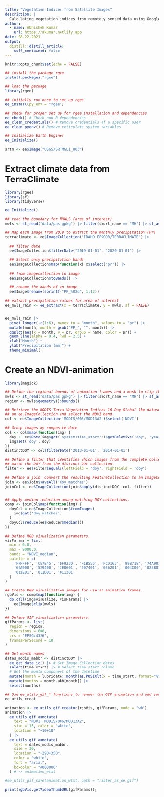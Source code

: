 ```yaml
---
title: "Vegetation Indices from Satellite Images"
description: |
  Calculating vegetation indices from remotely sensed data using Google Earth Engine in R
author:
  - name: Abhishek Kumar
    url: https://akumar.netlify.app
date: 08-22-2021
output:
  distill::distill_article:
    self_contained: false
---
```



```r
knitr::opts_chunk$set(echo = FALSE)
```



```r
## install the package rgee
install.packages("rgee")

## load the package
library(rgee)

## initially run once to set up rgee
ee_install(py_env = "rgee")

## check for proper set up for rgee installation and dependencies
ee_check() # Check non-R dependencies
ee_clean_credentials() # Remove credentials of a specific user
ee_clean_pyenv() # Remove reticulate system variables

## Initialize Earth Engine!
ee_Initialize()

srtm <- ee$Image("USGS/SRTMGL1_003") 
```

# Extract climate data from TerraClimate

```r
library(rgee)
library(sf)
library(tidyverse)

ee_Initialize()

## read the boundary for MHWLS (area of interest)
mwls <- st_read("data/pas.gpkg") |> filter(short_name == "MH") |> sf_as_ee()

## Map each image from 2019 to extract the monthly precipitation (Pr)
terraclimate <- ee$ImageCollection("IDAHO_EPSCOR/TERRACLIMATE") |>
  
  ## filter date
  ee$ImageCollection$filterDate("2019-01-01", "2020-01-01") |>
  
  ## Select only precipitation bands
  ee$ImageCollection$map(function(x) x$select("pr")) |> 
  
  ## from imagecollection to image
  ee$ImageCollection$toBands() |> 
  
  ## rename the bands of an image
  ee$Image$rename(sprintf("PP_%02d", 1:12))

## extract precipitation values for area of interest
ee_mwls_rain <- ee_extract(x = terraclimate, y = mwls, sf = FALSE)


ee_mwls_rain |>
  pivot_longer(-c(1:6), names_to = "month", values_to = "pr") |>
  mutate(month, month = gsub("PP_", "", month)) |>
  ggplot(aes(x = month, y = pr, group = name, color = pr)) +
  geom_line(alpha = 0.4, lwd = 2.5) +
  xlab("Month") +
  ylab("Precipitation (mm)") +
  theme_minimal()
```

# Create an NDVI-animation

```r
library(magick)

## Define the regional bounds of animation frames and a mask to clip the NDVI data by.
mwls <- st_read("data/pas.gpkg") |> filter(short_name == "MH") |> sf_as_ee()
region <- mwls$geometry()$bounds()

## Retrieve the MODIS Terra Vegetation Indices 16-Day Global 1km dataset as 
## an ee.ImageCollection and select the NDVI band.
col <- ee$ImageCollection('MODIS/006/MOD13A2')$select('NDVI')

## Group images by composite date
col <- col$map(function(img) {
  doy <- ee$Date(img$get('system:time_start'))$getRelative('day', 'year')
  img$set('doy', doy)
})
distinctDOY <- col$filterDate('2013-01-01', '2014-01-01')

## Define a filter that identifies which images from the complete collection
## match the DOY from the distinct DOY collection.
filter <- ee$Filter$equals(leftField = 'doy', rightField = 'doy')

## Define a join; convert the resulting FeatureCollection to an ImageCollection.
join <- ee$Join$saveAll('doy_matches')
joinCol <- ee$ImageCollection(join$apply(distinctDOY, col, filter))


## Apply median reduction among matching DOY collections.
comp <- joinCol$map(function(img) {
  doyCol = ee$ImageCollection$fromImages(
    img$get('doy_matches')
  )
  doyCol$reduce(ee$Reducer$median())
})

## Define RGB visualization parameters.
visParams = list(
  min = 0.0,
  max = 9000.0,
  bands = "NDVI_median",
  palette = c(
    'FFFFFF', 'CE7E45', 'DF923D', 'F1B555', 'FCD163', '99B718', '74A901',
    '66A000', '529400', '3E8601', '207401', '056201', '004C00', '023B01',
    '012E01', '011D01', '011301'
  )
)

## Create RGB visualization images for use as animation frames.
rgbVis <- comp$map(function(img) {
  do.call(img$visualize, visParams) |>
    ee$Image$clip(mwls)
})

## Define GIF visualization parameters.
gifParams <- list(
  region = region,
  dimensions = 600,
  crs = 'EPSG:4326',
  framesPerSecond = 10
)

## Get month names
dates_modis_mabbr <- distinctDOY |>
  ee_get_date_ic() |> # Get Image Collection dates
  select(time_start) |> # Select time_start column
  # Get the month component of the datetime
  mutate(month = lubridate::month(as.POSIXlt(x = time_start, format="%Y-%m-%d"))) |> 
  mutate(months = month.abb[month]) |>
  select(months)

## Use ee_utils_gif_* functions to render the GIF animation and add some texts.
ee_utils_creat

animation <- ee_utils_gif_creator(rgbVis, gifParams, mode = "wb")
animation |>
  ee_utils_gif_annotate(
    text = "NDVI: MODIS/006/MOD13A2",
    size = 15, color = "white",
    location = "+10+10"
  ) |>
  ee_utils_gif_annotate(
    text = dates_modis_mabbr,
    size = 30,
    location = "+290+350",
    color = "white",
    font = "arial",
    boxcolor = "#000000"
  ) # -> animation_wtxt

#ee_utils_gif_save(animation_wtxt, path = "raster_as_ee.gif")

print(rgbVis.getVideoThumbURL(gifParams));
```

